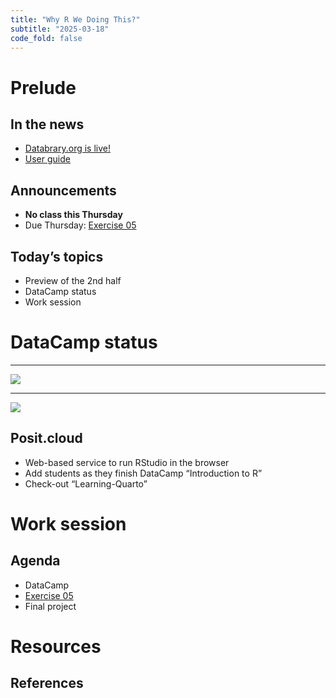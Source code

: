```yaml
---
title: "Why R We Doing This?"
subtitle: "2025-03-18"
code_fold: false
---
```


# Prelude

## In the news

- [Databrary.org is live!](https://databrary.org)
- [User guide](https://databrary.github.io/guide)

## Announcements

- **No class this Thursday**
- [Due]{.green_assigned} Thursday: [Exercise 05](../exercises/ex05-figure-prep-guidelines.qmd)

## Today's topics

- Preview of the 2nd half
- DataCamp status
- Work session

# DataCamp status

---

![](../include/img/datacamp-2025-03-17.png)

---

![](../include/datacamp-2025-03-17-completions.png)

## Posit.cloud

- Web-based service to run RStudio in the browser
- Add students as they finish DataCamp "Introduction to R"
- Check-out "Learning-Quarto"

# Work session

## Agenda

- DataCamp
- [Exercise 05](../exercises/ex05-figure-prep-guidelines.qmd)
- Final project

# Resources

## References
